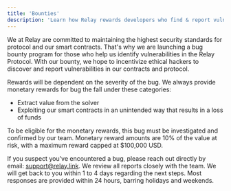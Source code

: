 ```yaml
---
title: 'Bounties'
description: 'Learn how Relay rewards developers who find & report vulnerabilities.'
---
```


We at Relay are committed to maintaining the highest security standards for protocol and our smart contracts. 
That's why we are launching a bug bounty program for those who help us identify vulnerabilities in the Relay Protocol. 
With our bounty, we hope to incentivize ethical hackers to discover and report vulnerabilities in our contracts and protocol.

Rewards will be dependent on the severity of the bug. We always provide monetary rewards for bug the fall under these categories: 

- Extract value from the solver 
- Exploiting our smart contracts in an unintended way that results in a loss of funds

To be eligible for the monetary rewards, this bug must be investigated and confirmed by our team. 
Monetary reward amounts are 10% of the value at risk, with a maximum reward capped at $100,000 USD.

If you suspect you've encountered a bug, please reach out directly by email: [support@relay.link](emailto:support@relay.link). 
We review all reports closely with the team. 
We will get back to you within 1 to 4 days regarding the next steps. 
Most responses are provided within 24 hours, barring holidays and weekends.